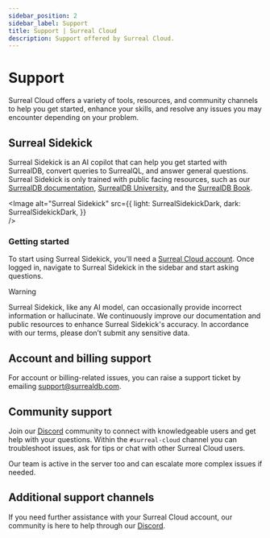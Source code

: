 ```yaml
---
sidebar_position: 2
sidebar_label: Support
title: Support | Surreal Cloud
description: Support offered by Surreal Cloud.
---
```



# Support

Surreal Cloud offers a variety of tools, resources, and community channels to help you get started, enhance your skills, and resolve any issues you may encounter depending on your problem.

## Surreal Sidekick

Surreal Sidekick is an AI copilot that can help you get started with SurrealDB, convert queries to SurrealQL, and answer general questions. Surreal Sidekick is only trained with public facing resources, such as our [SurrealDB documentation](/docs/surrealdb), [SurrealDB University](/learn), and the [SurrealDB Book](/learn/book).

<Image
alt="Surreal Sidekick"
src={{
	light: SurrealSidekickDark,
	dark: SurrealSidekickDark,
	}}  
/>

### Getting started
To start using Surreal Sidekick, you'll need a [Surreal Cloud account](/docs/cloud/getting-started/create-an-account). Once logged in, navigate to Surreal Sidekick in the sidebar and start asking questions.

> [!WARNING]
>Surreal Sidekick, like any AI model, can occasionally provide incorrect information or hallucinate. We continuously improve our documentation and public resources to enhance Surreal Sidekick's accuracy. In accordance with our terms, please don’t submit any sensitive data.

## Account and billing support

For account or billing-related issues, you can raise a support ticket by emailing [support@surrealdb.com](mailto:support@surrealdb.com).

## Community support

Join our [Discord](https://discord.gg/surrealdb) community to connect with knowledgeable users and get help with your questions. Within the `#surreal-cloud` channel you can troubleshoot issues, ask for tips or chat with other Surreal Cloud users. 

Our team is active in the server too and can escalate more complex issues if needed.

## Additional support channels

If you need further assistance with your Surreal Cloud account, our community is here to help through our [Discord](https://discord.gg/surrealdb). 


